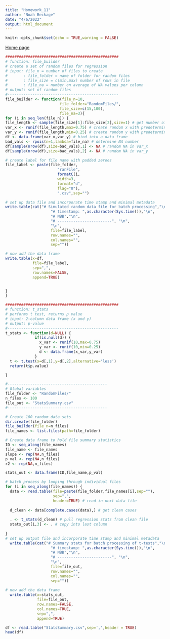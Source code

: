 ```yaml
---
title: "Homework_11"
author: "Noah Beckage"
date: "4/6/2022"
output: html_document
---
```



```r
knitr::opts_chunk$set(echo = TRUE,warning = FALSE)
```

[Home page](index.html)

```r
##################################################
# function: file_builder
# create a set of random files for regression
# input: file_n = number of files to create
#       : file_folder = name of folder for random files
#       : file_size = c(min,max) number of rows in file
#       : file_na = number on average of NA values per column
# output: set of random files
#------------------------------------------------- 
file_builder <- function(file_n=10,
                        file_folder="RandomFiles/",
                        file_size=c(15,100),
                        file_na=3){
for (i in seq_len(file_n)) {
file_length <- sample(file_size[1]:file_size[2],size=1) # get number of rows
var_x <- runif(file_length,max=0.75) # create random x with predetermined max
var_y <- runif(file_length,min=0.25) # create random y with predetermined min
df <- data.frame(var_x,var_y) # bind into a data frame
bad_vals <- rpois(n=1,lambda=file_na) # determine NA number
df[sample(nrow(df),size=bad_vals),1] <- NA # random NA in var_x
df[sample(nrow(df),size=bad_vals),2] <- NA # random NA in var_y

# create label for file name with padded zeroes
file_label <- paste(file_folder,
                       "ranFile",
                       formatC(i,
                       width=3,
                       format="d",
                       flag="0"),
                       ".csv",sep="")

# set up data file and incorporate time stamp and minimal metadata
write.table(cat("# Simulated random data file for batch processing","\n",
                    "# timestamp: ",as.character(Sys.time()),"\n",
                    "# NBB","\n",
                    "# ------------------------", "\n",
                    "\n",
                    file=file_label,
                    row.names="",
                    col.names="",
                    sep=""))

# now add the data frame
write.table(x=df,
            file=file_label,
            sep=",",
            row.names=FALSE,
            append=TRUE)


}
}
```

```r
##################################################
# function: t_stats
# performs t test, returns p value
# input: 2-column data frame (x and y)
# output: p-value
#------------------------------------------------- 
t_stats <- function(d=NULL) {
             if(is.null(d)) {
               x_var <- runif(10,max=0.75)
               y_var <- runif(10,min=0.25)
               d <- data.frame(x_var,y_var)
             }
  t <- t.test(x=d[,1],y=d[,2],alternative='less')
  return(t$p.value)

}
```


```r
#--------------------------------------------
# Global variables
file_folder <- "RandomFiles/"
n_files <- 100
file_out <- "StatsSummary.csv"
#--------------------------------------------

# Create 100 random data sets
dir.create(file_folder)
file_builder(file_n=n_files)
file_names <- list.files(path=file_folder)

# Create data frame to hold file summary statistics
ID <- seq_along(file_names)
file_name <- file_names
slope <- rep(NA,n_files)
p_val <- rep(NA,n_files)
r2 <- rep(NA,n_files)

stats_out <- data.frame(ID,file_name,p_val)

# batch process by looping through individual files
for (i in seq_along(file_names)) {
  data <- read.table(file=paste(file_folder,file_names[i],sep=""),
                     sep=",",
                     header=TRUE) # read in next data file
  
  d_clean <- data[complete.cases(data),] # get clean cases
  
  . <- t_stats(d_clean) # pull regression stats from clean file
  stats_out[i,3] <- . # copy into last column
  
}
# set up output file and incorporate time stamp and minimal metadata
  write.table(cat("# Summary stats for batch processing of t-tests","\n",
                    "# timestamp: ",as.character(Sys.time()),"\n",
                    "# NBB","\n",
                    "# ------------------------", "\n",
                    "\n",
                    file=file_out,
                    row.names="",
                    col.names="",
                    sep=""))
  
# now add the data frame
  write.table(x=stats_out,
              file=file_out,
              row.names=FALSE,
              col.names=TRUE,
              sep=",",
              append=TRUE)
```

```r
df <- read.table("StatsSummary.csv",sep=',',header = TRUE)
head(df)
```

